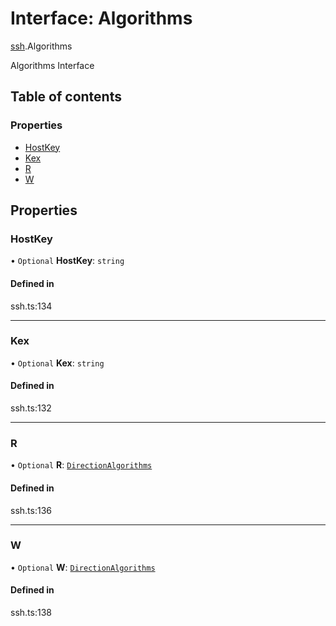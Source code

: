 # Interface: Algorithms

[ssh](/templates/protocols/javascript/modules/ssh).Algorithms

Algorithms Interface

## Table of contents

### Properties

- [HostKey](/templates/protocols/javascript/modules/ssh.Algorithms#hostkey)
- [Kex](/templates/protocols/javascript/modules/ssh.Algorithms#kex)
- [R](/templates/protocols/javascript/modules/ssh.Algorithms#r)
- [W](/templates/protocols/javascript/modules/ssh.Algorithms#w)

## Properties

### HostKey

• `Optional` **HostKey**: `string`

#### Defined in

ssh.ts:134

___

### Kex

• `Optional` **Kex**: `string`

#### Defined in

ssh.ts:132

___

### R

• `Optional` **R**: [`DirectionAlgorithms`](/templates/protocols/javascript/modules/ssh.DirectionAlgorithms)

#### Defined in

ssh.ts:136

___

### W

• `Optional` **W**: [`DirectionAlgorithms`](/templates/protocols/javascript/modules/ssh.DirectionAlgorithms)

#### Defined in

ssh.ts:138
